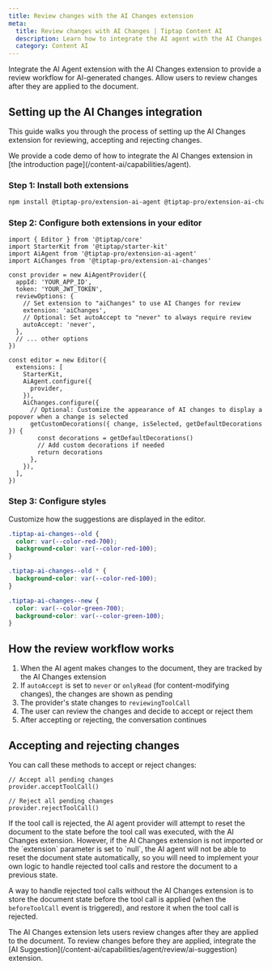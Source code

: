 ```yaml
---
title: Review changes with the AI Changes extension
meta:
  title: Review changes with AI Changes | Tiptap Content AI
  description: Learn how to integrate the AI agent with the AI Changes extension to review AI-generated changes.
  category: Content AI
---
```



Integrate the AI Agent extension with the AI Changes extension to provide a review workflow for AI-generated changes. Allow users to review changes after they are applied to the document.

## Setting up the AI Changes integration

This guide walks you through the process of setting up the AI Changes extension for reviewing, accepting and rejecting changes.

<Callout title="Note" variant="info">
  We provide a code demo of how to integrate the AI Changes extension in [the introduction
  page](/content-ai/capabilities/agent).
</Callout>

### Step 1: Install both extensions

```bash
npm install @tiptap-pro/extension-ai-agent @tiptap-pro/extension-ai-changes
```

### Step 2: Configure both extensions in your editor

```tsx
import { Editor } from '@tiptap/core'
import StarterKit from '@tiptap/starter-kit'
import AiAgent from '@tiptap-pro/extension-ai-agent'
import AiChanges from '@tiptap-pro/extension-ai-changes'

const provider = new AiAgentProvider({
  appId: 'YOUR_APP_ID',
  token: 'YOUR_JWT_TOKEN',
  reviewOptions: {
    // Set extension to "aiChanges" to use AI Changes for review
    extension: 'aiChanges',
    // Optional: Set autoAccept to "never" to always require review
    autoAccept: 'never',
  },
  // ... other options
})

const editor = new Editor({
  extensions: [
    StarterKit,
    AiAgent.configure({
      provider,
    }),
    AiChanges.configure({
      // Optional: Customize the appearance of AI changes to display a popover when a change is selected
      getCustomDecorations({ change, isSelected, getDefaultDecorations }) {
        const decorations = getDefaultDecorations()
        // Add custom decorations if needed
        return decorations
      },
    }),
  ],
})
```

### Step 3: Configure styles

Customize how the suggestions are displayed in the editor.

```css
.tiptap-ai-changes--old {
  color: var(--color-red-700);
  background-color: var(--color-red-100);
}

.tiptap-ai-changes--old * {
  background-color: var(--color-red-100);
}

.tiptap-ai-changes--new {
  color: var(--color-green-700);
  background-color: var(--color-green-100);
}
```

## How the review workflow works

1. When the AI agent makes changes to the document, they are tracked by the AI Changes extension
2. If `autoAccept` is set to `never` or `onlyRead` (for content-modifying changes), the changes are shown as pending
3. The provider's state changes to `reviewingToolCall`
4. The user can review the changes and decide to accept or reject them
5. After accepting or rejecting, the conversation continues

## Accepting and rejecting changes

You can call these methods to accept or reject changes:

```tsx
// Accept all pending changes
provider.acceptToolCall()

// Reject all pending changes
provider.rejectToolCall()
```

<Callout title="Note" variant="warning">
  If the tool call is rejected, the AI agent provider will attempt to reset the document to the
  state before the tool call was executed, with the AI Changes extension. However, if the AI Changes
  extension is not imported or the `extension` parameter is set to `null`, the AI agent will not be
  able to reset the document state automatically, so you will need to implement your own logic to
  handle rejected tool calls and restore the document to a previous state.
</Callout>

A way to handle rejected tool calls without the AI Changes extension is to store the document state before the tool call is applied (when the `beforeToolCall` event is triggered), and restore it when the tool call is rejected.

<Callout title="Note" variant="info">
  The AI Changes extension lets users review changes after they are applied to the document. To
  review changes before they are applied, integrate the [AI
  Suggestion](/content-ai/capabilities/agent/review/ai-suggestion) extension.
</Callout>

